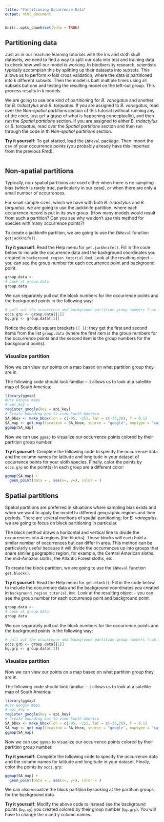 ```yaml
---
title: "Partitioning Occurrence Data"
output: html_document
---
```


```r
knitr::opts_chunk$set(echo = TRUE)
```

## Partitioning data

Just as in our machine learning tutorials with the iris and sloth skull datasets, we need to find a way to split our data into test and training data to check how well our model is working. In biodiversity research, scientists typically accomplish this by splitting up their datasets into subsets. This allows us to perform k-fold cross validation, where the data is partitioned into k different subsets. Then the model is built multiple times using all subsets but one and testing the resulting model on the left-out group. This process results in k models.

We are going to use one kind of partitioning for *B. variegatus* and another for *B. tridactylus* and *B. torquatus*. If you are assigned to *B. variegatus*, read over the *Non-spatial partitions* section of this tutorial (without running any of the code, just get a grasp of what is happening conceptually), and then run the *Spatial partitions* section. If you are assigned to either *B. tridactylus* or *B. torquatus*, read over the *Spatial partitions* section and then run through the code in th *Non-spatial partitions* section.

**Try it yourself:** To get started, load the `ENMeval` package. Then import the csv of your occurrence points (you probably already have this imported from the previous Rmd).

```r

```


## Non-spatial partitions

Typically, non-spatial partitions are used either when there is no sampling bias (which is rarely true, particularly in our case), or when there are only a small number of occurrences.

For small sample sizes, which we have with both *B. tridactylus* and *B. torquatus*, we are going to use the jackknife partition, where each occurrence record is put in its own group. (How many models would result from such a partition? Can you see why we don't use this method for species with many occurrence points?)

To create a jackknife partition, we are going to use the `ENMeval` function `getjackknife()`.

**Try it yourself:** Read the Help menu for `get.jackknife()`. Fill in the code below to include the occurrence data and the background coordinates you created in `background_region_tutorial.Rmd`. Look at the resulting object -- you can see the group number for each occurrence point and background point.

```r
group.data <-
# Look at group.data
group.data
```

We can separately pull out the block numbers for the occurrence points and the background points in the following way:

```r
# pull out the occurrence and background partition group numbers from the list
occs.grp <- group.data[[1]]
bg.grp <- group.data[[2]]
```

Notice the double square brackets `[[ ]]`: they get the first and second items from the list `group.data` (where the first item is the group numbers for the occurrence points and the second item is the group numbers for the background points).

### Visualize partition

Now we can view our points on a map based on what partition group they are in.

The following code should look familiar -- it allows us to look at a satellite map of South America:

```r
library(ggmap)
#Use Google maps
# api_key = 
register_google(key = api_key)
# Create bounding box to view South America
SA_bbox <- make_bbox(lon = c(-95, -25), lat = c(-35,20), f = 0.1)
SA_map <- get_map(location = SA_bbox, source = "google", maptype = "satellite")
ggmap(SA_map)
```

Now we can use `ggmap` to visualize our occurrence points colored by their partition group number.

**Try it yourself:** Complete the following code to specify the occurrence data and the column names for latitude and longitude in your dataset of occurrence points for your sloth species. Finally, color the points by `occs.grp` so the point(s) in each group are a different color:

```r
ggmap(SA_map) +
  geom_point(data = , aes(x=, y=), color = )
```


## Spatial partitions

Spatial partitions are preferred in situations where sampling bias exists and when we want to apply the model to different geographic regions and time periods. There are several methods of spatial partitioning; for *B. variegatus*. we are going to focus on block partitioning in particular.

The block method draws a horizontal and vertical line to divide the occurrences into 4 regions (the blocks). These blocks will each hold a similar number of occurrences but can differ in area. This method can be particularly useful because it will divide the occurrences up into groups that share similar geographic region, for example, the Central American sloths, the mid-Amazon sloths, the Atlantic Forest sloths, etc.

To create the block partition, we are going to use the `ENMeval` function `get.block()`.

**Try it yourself:** Read the Help menu for `get.block()`. Fill in the code below to include the occurrence data and the background coordinates you created in `background_region_tutorial.Rmd`. Look at the resulting object -- you can see the group number for each occurrence point and background point.

```r
group.data <-
# Look at group.data
group.data
```

We can separately pull out the block numbers for the occurrence points and the background points in the following way:

```r
# pull out the occurrence and background partition group numbers from the list
occs.grp <- group.data[[1]]
bg.grp <- group.data[[2]]
```

### Visualize partition

Now we can view our points on a map based on what partition group they are in.

The following code should look familiar -- it allows us to look at a satellite map of South America:

```r
library(ggmap)
#Use Google maps
# api_key = 
register_google(key = api_key)
# Create bounding box to view South America
SA_bbox <- make_bbox(lon = c(-95, -25), lat = c(-35,20), f = 0.1)
SA_map <- get_map(location = SA_bbox, source = "google", maptype = "satellite")
ggmap(SA_map)
```

Now we can use `ggmap` to visualize our occurrence points colored by their partition group number.

**Try it yourself:** Complete the following code to specify the occurrence data and the column names for latitude and longitude in your dataset. Finally, color the points by `occs.grp`:

```r
ggmap(SA_map) +
  geom_point(data = , aes(x=, y=), color = )
```

We can also visualize the block partition by looking at the partition groups for the background data.

**Try it yourself:** Modify the above code to instead see the background points (`bg.xy`) you created colored by their group number (`bg.grp`). You will have to change the x and y column names.

```r

```






